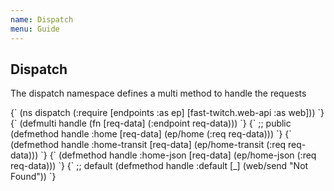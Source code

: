 ```yaml
---
name: Dispatch
menu: Guide
---
```



## Dispatch

The dispatch namespace defines a multi method to handle the requests

<SyntaxHighlighter language="clojure" style={funky}>
  {`
    (ns dispatch
      (:require [endpoints :as ep]
                [fast-twitch.web-api :as web]))
  `}
</SyntaxHighlighter>

<SyntaxHighlighter language="clojure" style={funky}>
  {`
    (defmulti handle (fn [req-data] (:endpoint req-data)))
  `}
</SyntaxHighlighter>

<SyntaxHighlighter language="clojure" style={funky}>
  {`
    ;; public
    (defmethod handle :home [req-data]
               (ep/home (:req req-data)))
  `}
</SyntaxHighlighter>

<SyntaxHighlighter language="clojure" style={funky}>
  {`
    (defmethod handle :home-transit [req-data]
               (ep/home-transit (:req req-data)))
  `}
</SyntaxHighlighter>

<SyntaxHighlighter language="clojure" style={funky}>
  {`
    (defmethod handle :home-json [req-data]
               (ep/home-json (:req req-data)))
  `}
</SyntaxHighlighter>

<SyntaxHighlighter language="clojure" style={funky}>
  {`
    ;; default
    (defmethod handle :default [_]
               (web/send "Not Found"))
  `}
</SyntaxHighlighter>
